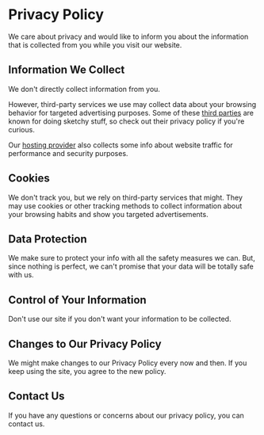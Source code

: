 # Privacy Policy

We care about privacy and would like to inform you about the information that is collected from you while you visit our website.

## Information We Collect

We don't directly collect information from you.

However, third-party services we use may collect data about your browsing behavior for targeted advertising purposes. Some of these [third parties](https://adsense.google.com/) are known for doing sketchy stuff, so check out their privacy policy if you're curious.

Our [hosting provider](https://vercel.com/) also collects some info about website traffic for performance and security purposes.

## Cookies

We don't track you, but we rely on third-party services that might. They may use cookies or other tracking methods to collect information about your browsing habits and show you targeted advertisements.

## Data Protection

We make sure to protect your info with all the safety measures we can. But, since nothing is perfect, we can't promise that your data will be totally safe with us.

## Control of Your Information

Don't use our site if you don't want your information to be collected.

## Changes to Our Privacy Policy

We might make changes to our Privacy Policy every now and then. If you keep using the site, you agree to the new policy.

## Contact Us

If you have any questions or concerns about our privacy policy, you can contact us.
